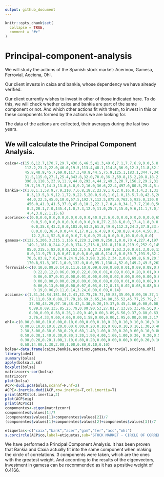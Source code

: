 ```yaml
---
output: github_document
---
```


<!-- README.md is generated from README.Rmd. Please edit that file -->

```r
knitr::opts_chunk$set(
  collapse = TRUE,
  comment = "#>"
)
```

# Principal-component-analysis

We will study the actions of the Spanish stock market: Acerinox, Gamesa, Ferrovial, Acciona, Ohl.

Our client invests in caixa and bankia, whose dependency we have already verified. 

Our client currently wishes to invest in other of those indicated here. To do this, we will check whether caixa and bankia are part of the same component or not. And which other actions fit with them, to invest in this or these components formed by the actions we are looking for.

The data of the actions are collected, their averages during the last two years.

## We will calculate the Principal Component Analysis.

```r

caixa<-c(15.6,12.7,170.7,29.7,430.6,46.5,41.3,49.6,7.1,7.7,6.9,9.0,5.8,24.5,
         112.2,23.2,22.0,46.0,19.5,113.4,48.1,114.8,36.9,12.3,11.8,32.1,78.1,60.4,79.6,
         45.8,48.9,45.7,69.0,117.3,40.8,44.5,75.9,125.1,183.1,344.7,341.6,20.2,863.6,
         31.5,115.0,27.1,25.4,343.8,32.0,70.0,36.3,59.8,15.2,20.8,18.2,3.0,35.9,10.2,
         396.8,118.5,23.9,11.9,44.0,292.4,44.2,49.3,20.7,156.2,29.2,31.5,15.8,12.8,9.2,
         19.7,19.7,14.3,13.8,5.0,9.2,16.0,36.6,22.4,497.0,80.5,25.4,5.4,20.8)
bankia<-c(1.0,1.1,58.9,7.9,210.7,6.8,18.2,22.9,1.0,2.0,16.8,1.4,2.1,31.4,61.6,
          8.3,13.5,8.9,12.1,72.9,22.5,20.0,9.0,1.0,1.0,13.5,7.0,42.5,20.0,35.0,87.8,7.7,7.3,
          44.0,22.5,45.0,10.0,57.5,192.7,112.5,875.0,762.5,925.0,130.0,175.0,210.0,85.0,
          456.0,41.0,41.5,37.0,45.0,18.2,22.1,7.0,4.0,34.1,7.7,210.0,50.0,11.0,1.0,70.0,8.6,
          8.2,20.1,7.0,145.4,1.0,7.3,12.9,11.0,25.7,15.0,9.6,11.1,7.0,7.0,1.2,19.7,3.8,3.8,3.8,
          4.4,3.8,2.1,15.6)
acerinox<-c(0.0,0.0,0.0,0.0,0.0,0.0,0.0,40.8,2.6,0.0,0.0,0.0,0.0,0.0,65.2,0.0,0.0,0.0,
            0.0,5.0,0.0,0.0,0.0,0.0,0.0,0.0,27.2,28.6,0.0,17.4,1.8,0.0,0.0,45.4,8.8,30.0,0.0,9.0,
            0.0,35.8,43.2,0.0,103.0,63.2,61.8,49.0,112.2,24.2,37.8,33.4,0.0,16.0,1.8,0.0,6.2,
            0.0,0.0,36.4,0.0,44.6,17.0,2.6,4.8,0.0,38.8,8.4,64.4,50.8,35.6,8.0,0.0,0.0,0.0,0.0,
            12.2,5.4,52.8,0.0,0.0,7.6,0.0,25.4,0.0,0.0,10.8,0.0,0.0)
gamesa<-c(122.5,206.3,315.1,156.6,220.2,249.9,250.1,0.0,70.4,227.4,197.4,
          149.1,181.0,244.2,0.0,174.2,213.0,181.8,110.8,219.9,252.9,145.6,122.6,103.7,
          85.0,215.5,82.0,0.0,153.2,5.8,17.2,109.1,53.2,0.0,61.3,0.0,133.4,133.6,346.3,
          0.0,11.9,75.1,0.0,67.8,0.0,0.0,40.6,114.5,0.0,50.7,193.9,32.2,76.0,137.0,50.9,
          70.6,83.8,7.0,24.9,24.9,56.3,98.3,26.2,34.2,0.0,69.8,6.9,20.7,148.6,66.4,251.8,
          170.8,91.8,107.1,0.0,132.0,0.0,95.1,130.4,52.0,149.2,49.5,263.1,88.6,65.8,135.4,240.4)
ferrovial<-c(0.10,0.09,0.14,0.11,0.10,0.09,0.09,0.00,0.01,0.09,0.08,0.09,0.11,0.20,0.14,
             0.22,0.12,0.06,0.09,0.22,0.00,0.01,0.09,0.08,0.20,0.01,0.01,0.02,0.09,0.02,0.07,
             0.06,0.07,0.01,0.00,0.01,0.00,0.00,0.02,0.00,0.00,0.00,0.00,0.01,0.00,0.01,0.07,
             0.00,0.00,0.00,0.28,0.00,0.08,0.08,0.08,0.01,0.08,0.08,0.07,0.07,0.07,0.04,0.06,
             0.06,0.13,0.00,0.00,0.07,0.03,0.12,0.13,0.02,0.08,0.08,0.09,0.08,0.11,0.01,0.00,
             0.19,0.06,0.11,0.14,3.24,0.00,0.09,0.14)
acciona<-c(1.31,34.84,181.84,2.41,32.75,26.71,50.83,35.00,0.00,36.37,1.85,63.24,33.94,
           37.11,0.59,0.88,17.79,16.69,3.65,34.80,35.52,45.77,25.79,2.74,0.00,17.60,0.00,
           37.98,43.29,97.16,38.42,3.30,0.20,19.37,0.45,4.66,0.00,0.00,55.03,0.01,0.00,1.68,
           0.89,0.09,135.85,25.79,0.00,90.53,27.81,7.13,86.33,46.56,0.49,10.94,0.00,0.59,8.66,
           0.00,0.00,0.58,0.26,1.89,0.40,0.00,3.89,6.56,9.37,9.80,0.63,7.52,25.83,10.50,0.00,
           2.76,4.33,9.60,4.66,0.00,1.58,0.00,0.00,1.95,0.00,0.00,3.17,0.41,35.50)
ohl<-c(0.00,0.00,0.10,0.00,0.10,0.00,0.00,0.10,0.20,0.10,0.10,0.10,0.10,0.00,0.10,
       0.00,0.10,0.10,0.20,0.00,0.00,0.20,0.10,0.00,0.10,0.10,1.30,0.40,0.40,2.00,1.60,
       2.30,3.00,0.80,0.30,0.20,0.60,1.40,1.00,0.20,0.20,0.60,0.10,0.80,0.10,0.50,1.20,
       0.50,0.30,1.40,0.30,0.80,1.20,1.90,4.00,1.60,1.00,0.30, 0.20,0.50,0.07,0.20,0.50,
       0.90,0.20,0.20,1.00,1.10,0.80,0.20,0.00,0.00,0.60,0.60,0.20,0.10,0.80,0.30,1.40,
       0.60,14.00,1.30,2.00,1.00,0.80,0.10,0.10)
bolsa<-data.frame(caixa,bankia,acerinox,gamesa,ferrovial,acciona,ohl)
library(ade4)
summary(bolsa)
apply(bolsa,2,sd)
boxplot(bolsa)
matrizcorr<-cor(bolsa)
matrizcorr
plot(bolsa)
ACP<-dudi.pca(bolsa,scannf=F,nf=2)
ACPI<-inertia.dudi(ACP,row.inertia=T,col.inertia=T)
print(ACPI$tot.inertia,2)
plot(ACP$eig)
print(ACP$c1)
componentes<-eigen(matrizcorr)
componentes$values[1]/7
(componentes$values[1]+componentes$values[2])/7
(componentes$values[1]+componentes$values[2]+componentes$values[3])/7

etiquetas<-c("caix","bank","acer","gam","fer","acc","ohl")
s.corcircle(ACP$co,label=etiquetas,sub="STOCK MARKET - CIRCLE OF CORRELATIONS", possub="bottomright")

```


We have performed a Principal Component Analysis. It has been proven that Bankia and Caxia actually fit into the same component when making the circle of correlations. 3 components were taken, which are the ones with the greatest weight. And according to the results of the eigenvectors, investment in gamesa can be recommended as it has a positive weight of 0.4166.
